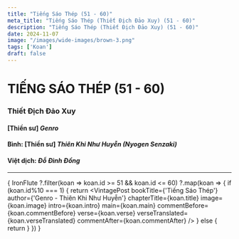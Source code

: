 ```yaml
---
title: "Tiếng Sáo Thép (51 - 60)"
meta_title: "Tiếng Sáo Thép (Thiết Địch Đảo Xuy) (51 - 60)"
description: "Tiếng Sáo Thép (Thiết Địch Đảo Xuy) (51 - 60)"
date: 2024-11-07
image: "/images/wide-images/brown-3.png"
tags: ['Koan']
draft: false
---
```



<div class="container vi-koans">

  # TIẾNG SÁO THÉP (51 - 60)
  ### Thiết Địch Đảo Xuy

  #### [Thiền sư] <em>Genro</em>

  #### Bình: [Thiền sư] <em>Thiên Khi Như Huyễn (Nyogen Senzaki)</em>

  #### Việt dịch: <em>Đỗ Đình Đồng</em>

  ***

  {
    IronFlute
      ?.filter(koan => koan.id >= 51 && koan.id <= 60)
      ?.map(koan => {
        if (koan.id%10 === 1) {
          return <VintagePost bookTitle={'Tiếng Sáo Thép'} author={'Genro - Thiên Khi Như Huyễn'}
                              chapterTitle={koan.title} image={koan.image}
                              intro={koan.intro} main={koan.main}
                              commentBefore={koan.commentBefore}
                              verse={koan.verse} verseTranslated={koan.verseTranslated}
                              commentAfter={koan.commentAfter}
          />
        } else {
          return <VintagePost chapterTitle={koan.title} image={koan.image}
                              intro={koan.intro} main={koan.main}
                              commentBefore={koan.commentBefore}
                              verse={koan.verse} verseTranslated={koan.verseTranslated}
                              commentAfter={koan.commentAfter}
          />
        }
      })
  }

</div>
